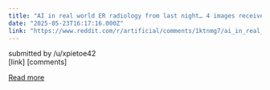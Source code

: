 ```yaml
---
title: "AI in real world ER radiology from last night… 4 images received followed by 3 images of AI review… very subtle non displaced distal fibular fracture…"
date: "2025-05-23T16:17:16.000Z"
link: "https://www.reddit.com/r/artificial/comments/1ktnmg7/ai_in_real_world_er_radiology_from_last_night_4/"
---
```


submitted by    /u/xpietoe42  
 [link]   [comments]

[Read more](https://www.reddit.com/r/artificial/comments/1ktnmg7/ai_in_real_world_er_radiology_from_last_night_4/)
